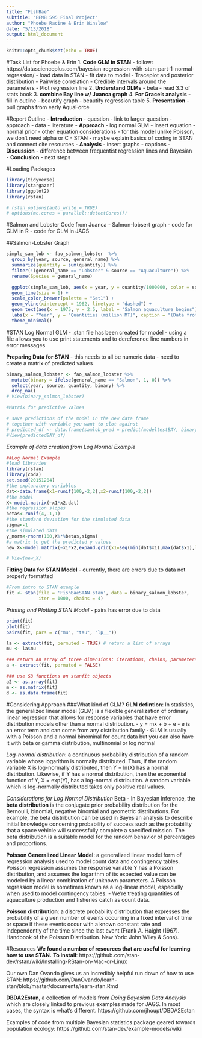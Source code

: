 ```yaml
---
title: "FishBae"
subtitle: "EEMB 595 Final Project" 
author: "Phoebe Racine & Erin Winslow"
date: "5/13/2018"
output: html_document
---
```


```r
knitr::opts_chunk$set(echo = TRUE)
```

#Task List for Phoebe & Erin
1. **Code GLM in STAN**
  - follow: https://datascienceplus.com/bayesian-regression-with-stan-part-1-normal-regression/
  - load data in STAN
  - fit data to model
  - Traceplot and posterior distribution
  - Pairwise correlation
  - Credible intervals around the parameters
  - Plot regression line
2. **Understand GLMs**
  - beta
  - read 3.3 of stats book
3. **combine Bay line w/ Juanca graph**
4.  **For Grace's analysis**
  - fill in outline
  - beautify graph
  - beautify regression table
5. **Presentation**
  - pull graphs from early AquaForce


#Report Outline
- **Introduction**
  - question
  - link to larger question
  - approach
  - data
  - literature
- **Approach**
  - log normal GLM - insert equation
    - normal prior
    - other equation considerations
    - for this model unlike Poisson, we don't need alpha or C
  - STAN
    - maybe explain basics of coding in STAN and connect cite resources
- **Analysis**
  - insert graphs
  - captions
- **Discussion**
  - difference between frequentist regression lines and Bayesian
- **Conclusion**
  - next steps
  

#Loading Packages
```r
library(tidyverse)
library(stargazer)
library(ggplot2)
library(rstan)

# rstan_options(auto_write = TRUE)
# options(mc.cores = parallel::detectCores())

```


#Salmon and Lobster Code from Juanca
- Salmon-lobsert graph
- code for GLM in R
- code for GLM in JAGS

##Salmon-Lobster Graph
```r

simple_sam_lob <- fao_salmon_lobster  %>%
  group_by(year, source, general_name) %>% 
  summarize(quantity = sum(quantity)) %>% 
  filter(!(general_name == "Lobster" & source == "Aquaculture")) %>% 
  rename(Species = general_name)

  ggplot(simple_sam_lob, aes(x = year, y = quantity/1000000, color = source, linetype = Species, group = paste(source, Species))) +
  geom_line(size = 1) +
  scale_color_brewer(palette = "Set1") +
  geom_vline(xintercept = 1962, linetype = "dashed") +
  geom_text(aes(x = 1975, y = 2.5, label = "Salmon aquaculture begins"), color = "black", size = 4) +
  labs(x = "Year", y = "Quantities (million MT)", caption = "(Data from FAO: www.fao.org/fishery/statistics/)") +
  theme_minimal()

```

#STAN Log Normal GLM
- .stan file has been created for model
  - using a file allows you to use print statements and to dereference line numbers in error messages
  
**Preparing Data for STAN**
- this needs to all be numeric data
- need to create a matrix of predicted values
```r

binary_salmon_lobster <- fao_salmon_lobster %>%
  mutate(binary = ifelse(general_name == "Salmon", 1, 0)) %>% 
  select(year, source, quantity, binary) %>% 
  drop_na()
# View(binary_salmon_lobster)  

#Matrix for predictive values

# save predictions of the model in the new data frame 
# together with variable you want to plot against
# predicted_df <- data.frame(samlob_pred = predict(modeltestBAY, binary_salmon_lobster), hp=binary_salmon_lobster$quantity)
#View(predictedBAY_df)


```

*Example of data creation from Log Normal Example*
```r
##Log Normal Example
#load libraries
library(rstan)
library(coda)
set.seed(20151204)
#the explanatory variables
dat<-data.frame(x1=runif(100,-2,2),x2=runif(100,-2,2))
#the model
X<-model.matrix(~x1*x2,dat)
#the regression slopes
betas<-runif(4,-1,1)
#the standard deviation for the simulated data
sigma<-1
#the simulated data
y_norm<-rnorm(100,X%*%betas,sigma)
#a matrix to get the predicted y values
new_X<-model.matrix(~x1*x2,expand.grid(x1=seq(min(dat$x1),max(dat$x1),length=20),x2=c(min(dat$x2),mean(dat$x2),max(dat$x2))))

# View(new_X)

```


**Fitting Data for STAN Model**
- currently, there are errors due to data not properly formatted
```r
#From intro to STAN example
fit <- stan(file = 'FishBaeSTAN.stan', data = binary_salmon_lobster, 
            iter = 1000, chains = 4)


```


*Printing and Plotting STAN Model*
- pairs has error due to data
```r

print(fit)
plot(fit)
pairs(fit, pars = c("mu", "tau", "lp__"))

la <- extract(fit, permuted = TRUE) # return a list of arrays 
mu <- la$mu 

### return an array of three dimensions: iterations, chains, parameters 
a <- extract(fit, permuted = FALSE) 

### use S3 functions on stanfit objects
a2 <- as.array(fit)
m <- as.matrix(fit)
d <- as.data.frame(fit)


```


#Considering Approach
###What kind of GLM?
**GLM defintion**: In statistics, the generalized linear model (GLM) is a flexible generalization of ordinary linear regression that allows for response variables that have error distribution models other than a normal distribution. 
  - y = mx + b + e
  - e is an error term and can come from any distribution family
  - GLM is usually with a Poisson and a normal binominal for count data but you can also have it with beta or gamma distribution, multinomial or log normal

*Log-normal distribution*: a continuous probability distribution of a random variable whose logarithm is normally distributed. Thus, if the random variable X is log-normally distributed, then Y = ln(X) has a normal distribution. Likewise, if Y has a normal distribution, then the exponential function of Y, X = exp(Y), has a log-normal distribution. A random variable which is log-normally distributed takes only positive real values.

*Considerations for Log Normal Distribution*
Beta
- In Bayesian inference, the **beta distribution** is the conjugate prior probability distribution for the Bernoulli, binomial, negative binomial and geometric distributions. For example, the beta distribution can be used in Bayesian analysis to describe initial knowledge concerning probability of success such as the probability that a space vehicle will successfully complete a specified mission. The beta distribution is a suitable model for the random behavior of percentages and proportions.

**Poisson Generalized Linear Model**: a generalized linear model form of regression analysis used to model count data and contingency tables. Poisson regression assumes the response variable Y has a Poisson distribution, and assumes the logarithm of its expected value can be modeled by a linear combination of unknown parameters. A Poisson regression model is sometimes known as a log-linear model, especially when used to model contingency tables.
- We're treating quantities of aquaculture production and fisheries catch as count data.

**Poisson distribution**: a discrete probability distribution that expresses the probability of a given number of events occurring in a fixed interval of time or space if these events occur with a known constant rate and independently of the time since the last event (Frank A. Haight (1967). Handbook of the Poisson Distribution. New York: John Wiley & Sons).



#Resources
**We found a number of resources that are useful for learning how to use STAN.**
**To install**: https://github.com/stan-dev/rstan/wiki/Installing-RStan-on-Mac-or-Linux

Our own Dan Ovando gives us an incredibly helpful run down of how to use STAN: https://github.com/DanOvando/learn-stan/blob/master/documents/learn-stan.Rmd

**DBDA2Estan**, a collection of models from *Doing Bayesian Data Analysis* which are closely linked to previous examples made for JAGS. In most cases, the syntax is what's different.
https://github.com/jhoupt/DBDA2Estan

Examples of code from multiple Bayesian statistics package geared towards population ecology: https://github.com/stan-dev/example-models/wiki



